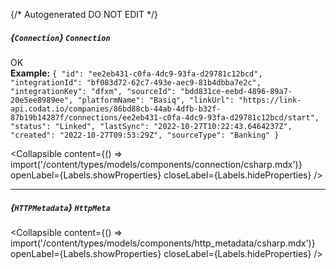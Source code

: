 {/* Autogenerated DO NOT EDIT  */}

##### *{`Connection`}* `Connection`
OK
<br/>
**Example:** `{
"id": "ee2eb431-c0fa-4dc9-93fa-d29781c12bcd",
"integrationId": "bf083d72-62c7-493e-aec9-81b4dbba7e2c",
"integrationKey": "dfxm",
"sourceId": "bdd831ce-eebd-4896-89a7-20e5ee8989ee",
"platformName": "Basiq",
"linkUrl": "https://link-api.codat.io/companies/86bd88cb-44ab-4dfb-b32f-87b19b14287f/connections/ee2eb431-c0fa-4dc9-93fa-d29781c12bcd/start",
"status": "Linked",
"lastSync": "2022-10-27T10:22:43.6464237Z",
"created": "2022-10-27T09:53:29Z",
"sourceType": "Banking"
}`

<Collapsible content={() => import('/content/types/models/components/connection/csharp.mdx')} openLabel={Labels.showProperties} closeLabel={Labels.hideProperties} />


---
##### *{`HTTPMetadata`}* `HttpMeta`

<Collapsible content={() => import('/content/types/models/components/http_metadata/csharp.mdx')} openLabel={Labels.showProperties} closeLabel={Labels.hideProperties} />



